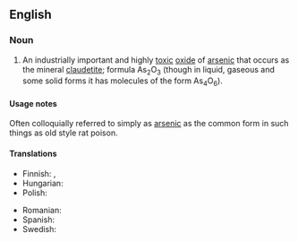 ==English==
{{wikipedia}}

===Noun===
{{en-noun|-}}

# {{lb|en|chemistry}} An industrially important and highly [[toxic]] [[oxide]] of [[arsenic]] that occurs as the mineral [[claudetite]]; formula As<sub>2</sub>O<sub>3</sub> (though in liquid, gaseous and some solid forms it has molecules of the form As<sub>4</sub>O<sub>6</sub>).

====Usage notes====
Often colloquially referred to simply as [[arsenic]] as the common form in such things as old style rat poison.

====Translations====
{{trans-top|an oxide of arsenic}}
* Finnish: {{t+|fi|arseenitrioksidi}}, {{t+|fi|arsenikki}}
* Hungarian: {{t+|hu|arzén-trioxid}}
* Polish: {{t+|pl|arszenik|m}}
{{trans-mid}}
* Romanian: {{t+|ro|trioxid de arsen|m}}
* Spanish: {{t|es|trióxido de arsénico|m}}
* Swedish: {{t+|sv|arseniktrioxid|c}}
{{trans-bottom}}